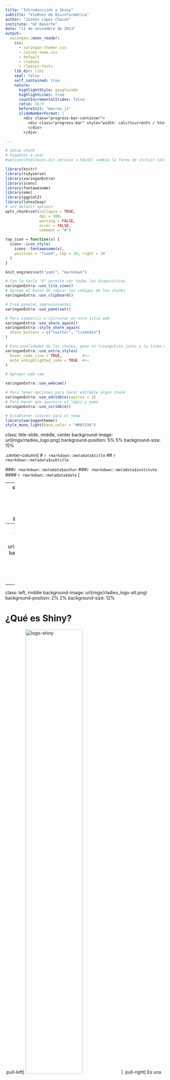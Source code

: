 ```yaml
---
title: "Introduccción a Shiny"
subtitle: "VieRnes de Bioinformática"
author: "Jazmín López Chacón"
institute: "GF Banorte"
date: "11 de noviembre de 2023"
output:
  xaringan::moon_reader:
    css: 
      - xaringan-themer.css
      - css/mi-tema.css
      - default
      - rladies
      - rladies-fonts 
    lib_dir: libs
    seal: false
    self_contained: true
    nature:
      highlightStyle: googlecode
      highlightLines: true
      countIncrementalSlides: false
      ratio: 16:9
      beforeInit: "macros.js"
      slideNumberFormat: |
        <div class="progress-bar-container">
          <div class="progress-bar" style="width: calc(%current% / %total% * 100%);">
          </div>
        </div>

---
```

```r
# Setup chunk
# Paquetes a usar
#options(htmltools.dir.version = FALSE) cambia la forma de incluir código, los colores

library(knitr)
library(tidyverse)
library(xaringanExtra)
library(icons)
library(fontawesome)
library(emo)
library(ggplot2)
library(latex2exp)
# set default options
opts_chunk$set(collapse = TRUE,
               dpi = 300,
               warning = FALSE,
               error = FALSE,
               comment = "#")

top_icon = function(x) {
  icons::icon_style(
    icons::fontawesome(x),
    position = "fixed", top = 10, right = 10
  )
}

knit_engines$set("yaml", "markdown")

# Con la tecla "O" permite ver todas las diapositivas
xaringanExtra::use_tile_view()
# Agrega el boton de copiar los códigos de los chunks
xaringanExtra::use_clipboard()

# Crea paneles impresionantes 
xaringanExtra::use_panelset()

# Para compartir e incrustar en otro sitio web
xaringanExtra::use_share_again()
xaringanExtra::style_share_again(
  share_buttons = c("twitter", "linkedin")
)

# Funcionalidades de los chunks, pone un triangulito junto a la línea que se señala
xaringanExtra::use_extra_styles(
  hover_code_line = TRUE,         #<<
  mute_unhighlighted_code = TRUE  #<<
)

# Agregar web cam

xaringanExtra::use_webcam()
```

```r
# Para tener opciones para hacer editable algun chunk
xaringanExtra::use_editable(expires = 1)
# Para hacer que aparezca el lápiz y goma
xaringanExtra::use_scribble()
```

```r
# Establecer colores para el tema
library(xaringanthemer)
style_mono_light(base_color = "#00733b")
```

class: title-slide, middle, center
background-image: url(imgs/rladies_logo.png) 
background-position: 5% 5%
background-size: 15%



.center-column[
# `r rmarkdown::metadata$title`
## `r rmarkdown::metadata$subtitle`

###`r rmarkdown::metadata$author` 
###`r rmarkdown::metadata$institute` 
#### `r rmarkdown::metadata$date`
]

---
class: left
background-image: url(imgs/rladies_logo-alt.png) 
background-position: 2% 2%
background-size: 12%

# Contenido
* Introducción
* Lógica de Shiny
    + UI
    + SERVER
* Ejercicio
* Consejos
    + Desempeño
    + Seguridad

---
class: middle, center, title-slide
background-image: url(imgs/rladies_logo.png) 
background-position: 5% 5%
background-size: 12%

.center_column[
# Introducción
]


---
class: left, middle
background-image: url(imgs/rladies_logo-alt.png) 
background-position: 2% 2%
background-size: 12%

# ¿Qué es Shiny?
.pull-left[
<img src="imgs/shiny-logo.png" width="60%"
alt="logo-shiny"/>
]
.pull-right[
Es una paquetería de _open source_ que provee un _framework web_ con la finalidad de construir **aplicaciones web** usando **R** y **Python**. Lo más destacable es que no se requiere de conocimientos en _HTML_, _CSS_ o _JavaScript_.

Material auxiliar:
* [**Documentación Oficial**](https://shiny.posit.co/r/reference/shiny/latest/)
* [**Guía Rápida**](https://rstudio.github.io/cheatsheets/translations/spanish/shiny_es.pdf)
* [**Mastering Shiny**](https://mastering-shiny.org/)


]

**¿Cuándo usar Shiny?**
* Automatizar acciones repetitivas con cambios leves, e.g. gráficas.
* Compartir información de manera pública.


---
class: middle, center, title-slide
background-image: url(imgs/rladies_logo.png) 
background-position: 5% 5%
background-size: 12%

.center_column[
# UI
]


---
class: left, middle
background-image: url(imgs/rladies_logo-alt.png) 
background-position: 2% 2%
background-size: 12%

# Layout
.pull-left[
<img src="imgs/layout.png" width="90%"
alt="layout"/>
]
.pull-right[
Consiste en la organización general de la aplicación. Incluye los **paneles**, **filas**, **columnas**, etc.
].
---
class: left, middle
background-image: url(imgs/rladies_logo-alt.png) 
background-position: 2% 2%
background-size: 12%

# Componentes

.pull-left[
## INPUT
Se trata de todos los espacios que introduce el usuario, puede ser **texto**, **números**, **intervalos**, **archivos**, **fecha** etc.
]

.pull-right[
### Ejemplo
<img src="imgs/inputs.png" width="60%"
alt="layout"/>
]


---
class: left, middle
background-image: url(imgs/rladies_logo-alt.png) 
background-position: 2% 2%
background-size: 12%

# Componentes

.pull-left[
### Ejemplo
<img src="imgs/output.png" width="90%"
alt="layout"/>
]

.pull-right[
## OUTPUT
Se trata de todos los espacios en los que nuestra aplicación mostrará el resultado esperado, puede ser **texto**, **gráficas**, **tablas**, etc.
]

---
class: middle, center, title-slide
background-image: url(imgs/rladies_logo.png) 
background-position: 5% 5%
background-size: 12%

.center_column[
# SERVER
]


---
class: left, middle
background-image: url(imgs/rladies_logo-alt.png) 
background-position: 2% 2%
background-size: 12%

# ¿Qué es el server?
.pull-left[
Es el apartado en donde se utilizan y modifican los **inputs** para producir los **outputs**. Podemos verlo como una función donde lee los _inputs_ y escribe los _outputs_.
]
.pull-right[
```r
renderPlot()
renderCachedPlot()
renderPrint() renderText()
dataTableOutput() renderDataTable()
renderImage()
tableOutput() renderTable()
renderUI()
downloadHandler()
createRenderFunction()
quoToFunction()
installExprFunction()
```

].

---

class: middle, center, title-slide
background-image: url(imgs/rladies_logo.png) 
background-position: 5% 5%
background-size: 12%

.center_column[
# CONSEJOS

]

---

class: left, top
background-image: url(imgs/rladies_logo-alt.png) 
background-position: 2% 2%
background-size: 12%

.pull-left[
## Desempeño
* Guardar en variables bloques de elementos.
* Crear diciconarios de la forma _Etiqueta_:valor para facilitar las opciones.
* Nombrar las variables de forma descriptiva.
* Utilizar pestañas cuando el _input_ es el mismo, pero los _outputs_ son diferentes.
* Separar en archivos la **UI**, el **Server** y las **funciones** para proyectos grandes.
]

.pull-right[
## Seguridad
* No guardar en el servidor de Shiny _datasets_ que contiene información sensible, es preferible cargarlos al correr la app para que una vez terminada la acción se borren del caché.
]


---

class: middle, center, title-slide
background-image: url(imgs/rladies_logo.png) 
background-position: 5% 5%
background-size: 12%

.center_column[
# EJERCICIO
]

---


class: left, middle
background-image: url(imgs/rladies_logo-alt.png) 
background-position: 2% 2%
background-size: 12%

# Primeros Pasos
1. Identifica el o los elemento que será automatizado.
2. Determina la fuente de la información a mostrar, e.g. _dataset fijo_.
3. Identifica los **inputs** y **outputs** necesarios para cada elemento.
4. Realiza un bosquejo muy general de los componentes.
5. Crea las funciones necesarias de la misma forma en la que lo harías en R.

---



class: left, middle
background-image: url(imgs/rladies_logo-alt.png) 
background-position: 2% 2%
background-size: 12%

# Manos Al Código
1. Crea un proyecto desde R Studio para matener el orden
2. Selecciona File -> New File -> Shiny Web App. Escribir el nombre deseado y de preferencia la opción _Multiple File_
3. Da clic en Run App.
--
 .center_column[
 **¡YA TIENES TU PRIMERA APP DE SHINY!**
]

---

class: left, middle
background-image: url(imgs/rladies_logo-alt.png) 
background-position: 2% 2%
background-size: 12%

# App de Ejemplo
.pull-left[
## UI
```r
fluidPage(
    titlePanel("Old Faithful Geyser Data"),
    sidebarLayout(
        sidebarPanel(
            sliderInput("bins",
                        "Number of bins:",
                        min = 1,
                        max = 50,
                        value = 30)
        ),
        mainPanel(
            plotOutput("distPlot")
        )
    )
)
```

]

.pull-right[
## SERVER
```r
function(input, output, session) {

    output$distPlot <- renderPlot({
        x    <- faithful[, 2]
        bins <- seq(min(x), max(x), length.out = input$bins + 1)
        hist(x, breaks = bins, col = 'darkgray', border = 'white',
             xlab = 'Waiting time to next eruption (in mins)',
             main = 'Histogram of waiting times')
    })
}

```
]

---

---

class: left, middle
background-image: url(imgs/rladies_logo-alt.png) 
background-position: 2% 2%
background-size: 12%

# [Ejercicio](https://github.com/R-Ladies-Morelia/GGplotShiny/tree/main/LogicaShiny/ExploracionIris)

<img src="imgs/ejemplo.png" width="90%"
alt="layout"/>

---

class: middle, center, title-slide
background-image: url(imgs/rladies_logo.png) 
background-position: 5% 5%
background-size: 12%

.center_column[
# GRACIAS
#### Jazmín López Chacón
#### jazlopezch@enesmorelia.unam.mx
#### jazmin.lopez.chacon@banorte.com
#### Github: tipicanerd
]

